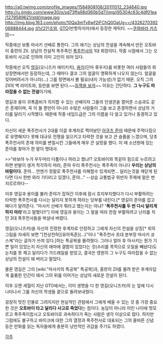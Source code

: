 http://a0.twimg.com/profile_images/1584908108/20111012_234640.jpg
http://u.jimdo.com/www30/o/sd73ffa98d360b5d7/img/i95304c63c4df01ea/1279589621/std/image.jpg
http://img.blog.163.com/photo/10Qa3mTv6wf2iFChQ0OaUg==/432627039206888444.jpg
[[상남2인조]]와, [[GTO]](반항하지마)에서 등장한 캐릭터. ~~[[쿠와바라 카즈마]]~~

작중에선 보통 마사키 선배로 통한다. 그의 애기는 상남의 전설을 계속해서 만든 오토바이 홍련의 ZII. 상남의 전설적 폭주족인 [[폭주천사]]의 1대 회장이다. 작중 시점에서 그는 오토바이 사고로 인하여 이미 고인이 되어 있다.

작중에선 오직 [[영길]](오니즈카 에이키치), [[용이]](단마 류우지)를 비롯한 여러 사람들의 회상장면에서만 등장하는데, 그 때마다 결코 그의 얼굴이 명확하게 나오지 않는다. 얼굴을 잊어버려서가 아니라(…) 그를 정면에서 볼 필요(내지 가능성)가 없기 때문. 오직 그의 ZII의 백 라이트와, 등만을 보면 된다.~~[[등짝을 보자]]~~ 이유는 간단하다. '''그 누구도 따라잡을 수 없는 전설'''이기에.

영길과 용이 귀폭콤비가 의지할 수 있는 선배이자 그들의 인생관을 열어준 스승과도 같은 존재이며, 꼭 이 둘 뿐만이 아니라 수많은 사람들이 그를 보고 존경하면서 상남의 거리를 달리기 시작했다. 때문에 작중 네임드급은 그의 이름을 다 알고 있거나 동경하고 있다.

자신이 세운 폭주천사가 2대를 이끌 후계자로 찍어놨던 [[아쿠츠 준야]] 때문에 주먹다짐으로 유명해지다 못해 대규모 전쟁을 일으키고 타락한 것을 보고 큰 슬픔을 느꼈으며, 당초 폭주천사의 존재 의미를 변질시킨 그들에게 매우 큰 실망을 했다. 이 때 소년원에 있는 준야를 찾아가 한 말이 명대사.

>>"바보야 누가 우두머리 다툼이나 하라고 했냐!? 오토바이와 똑같아 힘으로 누르려고 하면 반발이 생겨 착각하지 마라, 준야 우리 폭주천사는 폭주족이 아니다 '''우리는 상남의 바람이다.''' 준야... 언젠가 정말로 폭주천사를 이해할수 있게되면... 달리는것을 깨닫게 된다면 다시 한번 와라 기다리고 있겠다, 준야..."
--상습 교통법규 위반자 주제에 말은 번지르르하다--

이후 영길과 용이를 불러 준야가 잡혀간 이후에 잠시 흐지부지했다가 다시 부활하려는 타락한 폭주천사를 다시는 달리지 못하게 하라는 당부를 내린다.[* 영길이 준야를 잡고 패다가 알려준다. "마사키 선배가 뭐라고 했는지는 아냐? ''''폭주천사를 두 번 다시 달리게 하지 마라''''라고 말했다!!"] 이에 영길과 용이는 그 말을 따라 한참 부활하려고 난리를 치던 3대 폭주천사들을 박살내 버렸다.

영길(오니즈카)을 자신의 진정한 후계자로 인정하고 그에게 자신의 전설을 상징[* 위의 그림을 자세히 보면 "[천상천하][유아독존](…)"이나 "폭주천사 초대 본부장 마사키 쿄스케"라는 글자가 쓰여 있다.]하는 특공복을 물려줬다. 그러나 얼마 후 마사키는 뭔가 기쁜 일이 있었는지 자신의 애마에 결함이 있었다는 것(수리를 목적으로 오일을 빼놨다)도 눈치를 못 채고 달리다가 가드레일을 받았고, 결국은 영원히 그 누구도 따라잡을 수 없는 상남의 전설이 돼 버리고 말았다.

물론 영길은 그의 [wiki:"마사키의 특공복" 특공복]과, 홍련의 ZII를 물려 받은 후계자답게 훌륭한 인간이 돼서 그의 뒤를 이어가는 상남의 새로운 전설이 된다.

이후 오랜 세월이 지난 GTO에서는, 이미 생명을 다 한 영길(오니즈카)의 눈 앞에 다시 나타나서 그를 자신의 학생들 곁으로 돌려보내줬다.

굉장히 멋진 인물로 그려지지만 현실적인 관점에서 그에게 배울 수 있는 것 중 가장 중요한 것은 '''오토바이 타고 달리다 사고로 죽었다'''는 점이다. 농담이 아니라 어린 나이에 멋모르고 폭주족이랍시고 오토바이로 과속하다가 죽는 사람은 생각 이상으로 많다. 하지만 그럼에도 불구하고 바이크에 대한 그의 열정과 폭주천사로 대표되는 그의 올바른 신념 등은 만화를 읽는 독자들에게 충분히 낭만적인 귀감을 주기도 하였다. 

[[각주]]
